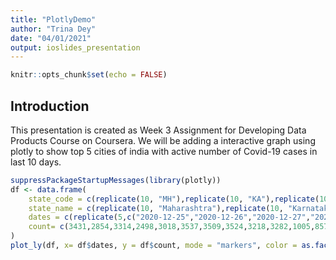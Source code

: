 ```yaml
---
title: "PlotlyDemo"
author: "Trina Dey"
date: "04/01/2021"
output: ioslides_presentation
---
```


```r
knitr::opts_chunk$set(echo = FALSE)
```

## Introduction
This presentation is created as Week 3 Assignment for Developing Data Products Course on Coursera. We will be adding a interactive graph using plotly to show top 5 cities of india with active number of Covid-19 cases in last 10 days.

```r
suppressPackageStartupMessages(library(plotly))
df <- data.frame(
    state_code = c(replicate(10, "MH"),replicate(10, "KA"),replicate(10, "AP"),replicate(10, "TN"),replicate(10, "KL")),
    state_name = c(replicate(10, "Maharashtra"),replicate(10, "Karnataka"),replicate(10, "Andhra Pradesh"),replicate(10, "Tamil Nadu"),replicate(10, "Kerala")),
    dates = c(replicate(5,c("2020-12-25","2020-12-26","2020-12-27","2020-12-28","2020-12-29","2020-12-30","2020-12-31","2021-01-01","2021-01-02","2021-01-03"))),
    count= c(3431,2854,3314,2498,3018,3537,3509,3524,3218,3282,1005,857,911,653,662,973,952,877,755,810,355,282,349,212,326,349,338,326,238,232,1027,1019,1009,1005,957,945,937,921,910,867,5397,3527,4905,3047,5887,6268,5215,4991,5328,4600)
)
plot_ly(df, x= df$dates, y = df$count, mode = "markers", color = as.factor(df$state_name))
```